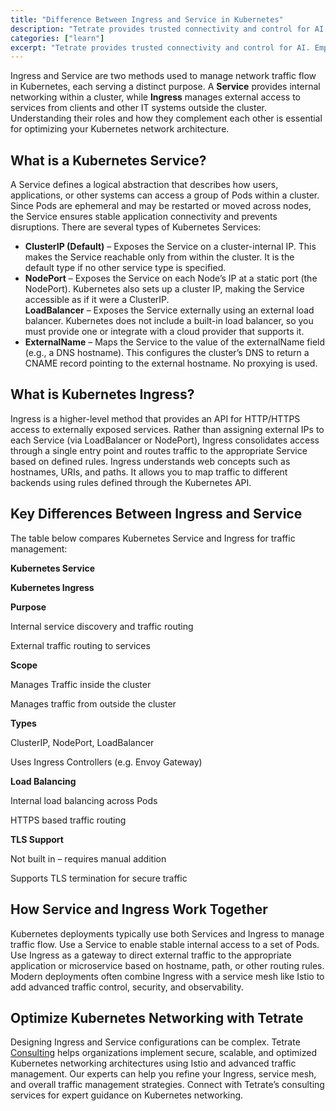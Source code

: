 ```yaml
---
title: "Difference Between Ingress and Service in Kubernetes"
description: "Tetrate provides trusted connectivity and control for AI. Empower developers while safeguarding the business. Built atop the proven Envoy proxy & Envoy AI Gateway."
categories: ["learn"]
excerpt: "Tetrate provides trusted connectivity and control for AI. Empower developers while safeguarding the business. Built atop the proven Envoy proxy & Envoy AI Gateway."
---
```


Ingress and Service are two methods used to manage network traffic flow in Kubernetes, each serving a distinct purpose. A **Service** provides internal networking within a cluster, while **Ingress** manages external access to services from clients and other IT systems outside the cluster. Understanding their roles and how they complement each other is essential for optimizing your Kubernetes network architecture.

## [](#what-is-a-kubernetes-service)What is a Kubernetes Service?

A Service defines a logical abstraction that describes how users, applications, or other systems can access a group of Pods within a cluster. Since Pods are ephemeral and may be restarted or moved across nodes, the Service ensures stable application connectivity and prevents disruptions. There are several types of Kubernetes Services:

*   **ClusterIP (Default)** – Exposes the Service on a cluster-internal IP. This makes the Service reachable only from within the cluster. It is the default type if no other service type is specified.
*   **NodePort** – Exposes the Service on each Node’s IP at a static port (the NodePort). Kubernetes also sets up a cluster IP, making the Service accessible as if it were a ClusterIP.  
**LoadBalancer** – Exposes the Service externally using an external load balancer. Kubernetes does not include a built-in load balancer, so you must provide one or integrate with a cloud provider that supports it.
*   **ExternalName** – Maps the Service to the value of the externalName field (e.g., a DNS hostname). This configures the cluster’s DNS to return a CNAME record pointing to the external hostname. No proxying is used. 

## [](#what-is-kubernetes-ingress)What is Kubernetes Ingress?

Ingress is a higher-level method that provides an API for HTTP/HTTPS access to externally exposed services. Rather than assigning external IPs to each Service (via LoadBalancer or NodePort), Ingress consolidates access through a single entry point and routes traffic to the appropriate Service based on defined rules. Ingress understands web concepts such as hostnames, URIs, and paths. It allows you to map traffic to different backends using rules defined through the Kubernetes API. 

## [](#key-differences-between-ingress-and-service)Key Differences Between Ingress and Service

The table below compares Kubernetes Service and Ingress for traffic management:

**Kubernetes Service**

**Kubernetes Ingress**

**Purpose**

Internal service discovery and traffic routing

External traffic routing to services

**Scope**

Manages Traffic inside the cluster

Manages traffic from outside the cluster

**Types**

ClusterIP, NodePort, LoadBalancer

Uses Ingress Controllers (e.g. Envoy Gateway)

**Load Balancing**

Internal load balancing across Pods

HTTPS based traffic routing

**TLS Support**

Not built in – requires manual addition

Supports TLS termination for secure traffic

## [](#how-service-and-ingress-work-together)How Service and Ingress Work Together

Kubernetes deployments typically use both Services and Ingress to manage traffic flow. Use a Service to enable stable internal access to a set of Pods. Use Ingress as a gateway to direct external traffic to the appropriate application or microservice based on hostname, path, or other routing rules. Modern deployments often combine Ingress with a service mesh like Istio to add advanced traffic control, security, and observability. 

## [](#optimize-kubernetes-networking-with-tetrate)Optimize Kubernetes Networking with Tetrate

Designing Ingress and Service configurations can be complex. Tetrate [Consulting](/kubernetes-consulting/) helps organizations implement secure, scalable, and optimized Kubernetes networking architectures using Istio and advanced traffic management. Our experts can help you refine your Ingress, service mesh, and overall traffic management strategies. Connect with Tetrate’s consulting services for expert guidance on Kubernetes networking.
